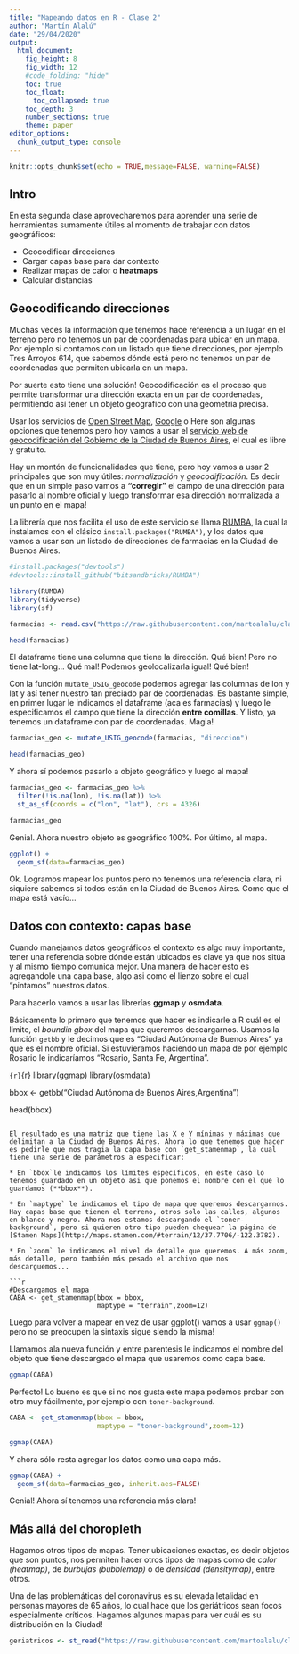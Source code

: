 ```yaml
---
title: "Mapeando datos en R - Clase 2"
author: "Martín Alalú"
date: "29/04/2020"
output: 
  html_document:
    fig_height: 8
    fig_width: 12
    #code_folding: "hide"
    toc: true
    toc_float:
      toc_collapsed: true
    toc_depth: 3
    number_sections: true
    theme: paper
editor_options: 
  chunk_output_type: console
---
```


```r
knitr::opts_chunk$set(echo = TRUE,message=FALSE, warning=FALSE)
```

## Intro

En esta segunda clase aprovecharemos para aprender una serie de herramientas sumamente útiles al momento de trabajar con datos geográficos:

* Geocodificar direcciones 
* Cargar capas base para dar contexto
* Realizar mapas de calor o **heatmaps**
* Calcular distancias


## Geocodificando direcciones

Muchas veces la información que tenemos hace referencia a un lugar en el terreno pero no tenemos un par de coordenadas para ubicar en un mapa. Por ejemplo si contamos con un listado que tiene direcciones, por ejemplo Tres Arroyos 614, que sabemos dónde está pero no tenemos un par de coordenadas que permiten ubicarla en un mapa. 

Por suerte esto tiene una solución! Geocodificación es el proceso que permite transformar una dirección exacta en un par de coordenadas, permitiendo así tener un objeto geográfico con una geometría precisa.

Usar los servicios de [Open Street Map](https://www.r-bloggers.com/introducing-the-nominatim-geocoding-package/), [Google](https://www.r-bloggers.com/geocoding-with-ggmap-and-the-google-api/) o Here son algunas opciones que tenemos pero hoy vamos a usar el [servicio web de geocodificación del Gobierno de la Ciudad de Buenos Aires](http://usig.buenosaires.gob.ar/), el cual es libre y gratuito.

Hay un montón de funcionalidades que tiene, pero hoy vamos a usar 2 principales que son muy útiles: *normalización* y *geocodificación*. Es decir que en un simple paso vamos a **"corregir"** el campo de una dirección para pasarlo al nombre oficial y luego transformar esa dirección normalizada a un punto en el mapa!

La librería que nos facilita el uso de este servicio se llama [RUMBA](https://github.com/bitsandbricks/RUMBA), la cual la instalamos con el clásico `install.packages("RUMBA")`, y los datos que vamos a usar son un listado de direcciones de farmacias en la Ciudad de Buenos Aires.

```r

#install.packages("devtools")
#devtools::install_github("bitsandbricks/RUMBA")

library(RUMBA)
library(tidyverse)
library(sf)

farmacias <- read.csv("https://raw.githubusercontent.com/martoalalu/clase-geo-salud/master/data/farmacias.csv")

head(farmacias)
```

El dataframe tiene una columna que tiene la dirección. Qué bien!
Pero no tiene lat-long... Qué mal!
Podemos geolocalizarla igual! Qué bien!

Con la función `mutate_USIG_geocode` podemos agregar las columnas de lon y lat y así tener nuestro tan preciado par de coordenadas. Es bastante simple, en primer lugar le indicamos el dataframe (aca es farmacias) y luego le especificamos el campo que tiene la dirección **entre comillas**. Y listo, ya tenemos un dataframe con par de coordenadas. Magia!

```r
farmacias_geo <- mutate_USIG_geocode(farmacias, "direccion")

head(farmacias_geo)
```

Y ahora sí podemos pasarlo a objeto geográfico y luego al mapa!

```r
farmacias_geo <- farmacias_geo %>% 
  filter(!is.na(lon), !is.na(lat)) %>% 
  st_as_sf(coords = c("lon", "lat"), crs = 4326)

farmacias_geo
```

Genial. Ahora nuestro objeto es geográfico 100%. Por último, al mapa.

```r
ggplot() +
  geom_sf(data=farmacias_geo)
```

Ok. Logramos mapear los puntos pero no tenemos una referencia clara, ni siquiere sabemos si todos están en la Ciudad de Buenos Aires. Como que el mapa está vacío...

## Datos con contexto: capas base

Cuando manejamos datos geográficos el contexto es algo muy importante, tener una referencia sobre dónde están ubicados es clave ya que nos sitúa y al mismo tiempo comunica mejor. 
Una manera de hacer esto es agregandole una capa base, algo asi como el lienzo sobre el cual "pintamos" nuestros datos.

Para hacerlo vamos a usar las librerías **ggmap** y **osmdata**.

Básicamente lo primero que tenemos que hacer es indicarle a R cuál es el limite, el *boundin gbox* del mapa que queremos descargarnos. Usamos la función `getbb` y le decimos que es "Ciudad Autónoma de Buenos Aires" ya que es el nombre oficial. Si estuvieramos haciendo un mapa de por ejemplo Rosario le indicaríamos "Rosario, Santa Fe, Argentina".

```{r}```{r}
library(ggmap)
library(osmdata)

bbox <- getbb("Ciudad Autónoma de Buenos Aires,Argentina")

head(bbox)
```

El resultado es una matriz que tiene las X e Y mínimas y máximas que delimitan a la Ciudad de Buenos Aires. Ahora lo que tenemos que hacer es pedirle que nos tragia la capa base con `get_stamenmap`, la cual tiene una serie de parámetros a especificar:

* En `bbox`le indicamos los límites específicos, en este caso lo tenemos guardado en un objeto asi que ponemos el nombre con el que lo guardamos (**bbox**).

* En `maptype` le indicamos el tipo de mapa que queremos descargarnos. Hay capas base que tienen el terreno, otros solo las calles, algunos en blanco y negro. Ahora nos estamos descargando el `toner-background`, pero si quieren otro tipo pueden chequear la página de [Stamen Maps](http://maps.stamen.com/#terrain/12/37.7706/-122.3782).

* En `zoom` le indicamos el nivel de detalle que queremos. A más zoom, más detalle, pero también más pesado el archivo que nos descarguemos...

```r
#Descargamos el mapa
CABA <- get_stamenmap(bbox = bbox,
                      maptype = "terrain",zoom=12)
```

Luego para volver a mapear en vez de usar ggplot() vamos a usar `ggmap()` pero no se preocupen la sintaxis sigue siendo la misma!

Llamamos  ala nueva función y entre parentesis le indicamos el nombre del objeto que tiene descargado el mapa que usaremos como capa base.

```r
ggmap(CABA)
```


Perfecto! Lo bueno es que si no nos gusta este mapa podemos probar con otro muy fácilmente, por ejemplo con `toner-background`.

```r
CABA <- get_stamenmap(bbox = bbox,
                      maptype = "toner-background",zoom=12)

ggmap(CABA)
```

Y ahora sólo resta agregar los datos como una capa más.

```r
ggmap(CABA) +
  geom_sf(data=farmacias_geo, inherit.aes=FALSE)
```

Genial! Ahora sí tenemos una referencia más clara!

## Más allá del choropleth

Hagamos otros tipos de mapas. Tener ubicaciones exactas, es decir objetos que son puntos, nos permiten hacer otros tipos de mapas como de *calor (heatmap)*, de *burbujas (bubblemap)* o de *densidad (densitymap)*, entre otros.

Una de las problemáticas del coronavirus es su elevada letalidad en personas mayores de 65 años, lo cual hace que los geriátricos sean focos especialmente críticos.
Hagamos algunos mapas para ver cuál es su distribución en la Ciudad!

```r
geriatricos <- st_read("https://raw.githubusercontent.com/martoalalu/clase-geo-salud/master/data/geriatricos.geojson")

```






